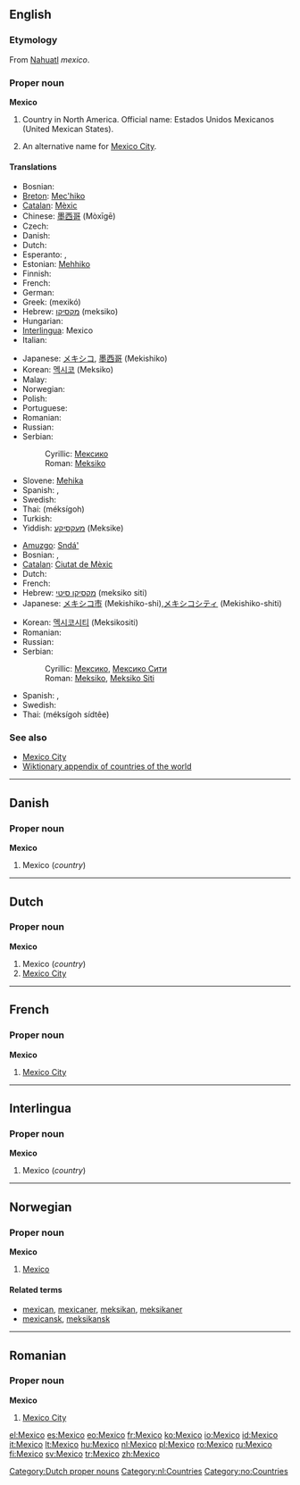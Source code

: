 {{see|México}}
==English==
{{wikipedia}}

===Etymology===
From [[Nahuatl]] ''mexico''.

===Proper noun===
'''Mexico'''

# Country in North America. Official name: Estados Unidos Mexicanos (United Mexican States).
# {{rare}} An alternative name for [[Mexico City]].

====Translations====
{{trans-top|country}}
* Bosnian: {{t-|bs|Meksiko|m}}
*[[Breton]]: [[Mec'hiko]]
*[[Catalan]]: [[Mèxic]] {{m}}
*Chinese: [[墨西哥]] (Mòxīgē)
* Czech: {{t-|cs|Mexiko}}
* Danish: {{t-|da|Mexico}}
* Dutch: {{t+|nl|Mexico}}
* Esperanto: {{t+|eo|Meksiko|xs=Esperanto}}, {{t|eo|Meksikio|xs=Esperanto}}
*Estonian: [[Mehhiko]]
* Finnish: {{t+|fi|Meksiko}}
* French: {{t+|fr|Mexique|m}}
* German: {{t+|de|Mexiko|n}}
*Greek: {{t+|el|Μεξικό|n|sc=Grek}} (mexikó)
*Hebrew: [[מקסיקו]] (meksiko)
* Hungarian: {{t|hu|Mexikó}}
*[[Interlingua]]: Mexico
* Italian: {{t+|it|Messico|m}}
{{trans-mid}}
*Japanese: [[メキシコ]], [[墨西哥]] (Mekishiko)
*Korean: [[멕시코]] (Meksiko)
* Malay: {{t-|ms|Meksiko|xs=Malay}}
* Norwegian: {{t-|no|Mexico}}
* Polish: {{t|pl|Meksyk}}
* Portuguese: {{t+|pt|México|m}}
* Romanian: {{t|ro|Mexic|n}}
* Russian: {{t-|ru|Мексика|f|tr=Méksika|sc=Cyrl}}
*Serbian:
*:Cyrillic: [[Мексико#Serbian|Мексико]] {{m}}
*:Roman: [[Meksiko#Serbian|Meksiko]] {{m}}
*Slovene: [[Mehika]] {{f}}
* Spanish: {{t+|es|México|m}}, {{t+|es|Méjico|m}}
* Swedish: {{t+|sv|Mexiko}}
*Thai: {{THchar|[[เม็กซิโก]]}} (méksígoh)
* Turkish: {{t|tr|Meksika}}
*Yiddish: [[מעקסיקע]] (Meksike)
{{trans-bottom}}

{{trans-top|city}}
*[[Amuzgo]]: [[Sndá']]
* Bosnian: {{t-|bs|Meksiko}}, {{t-|bs|Meksiko Siti|m}}
*[[Catalan]]: [[Ciutat de Mèxic]] {{f}}
* Dutch: {{t+|nl|Mexico}}
* French: {{t+|fr|Mexico}}
*Hebrew: [[מקסיקו סיטי]] (meksiko siti)
*Japanese: [[メキシコ市]] (Mekishiko-shi),[[メキシコシティ]] (Mekishiko-shiti)
{{trans-mid}}
*Korean: [[멕시코시티]] (Meksikositi)
* Romanian: {{t+|ro|Mexico}}
* Russian: {{t-|ru|Мехико|m|tr=Méχiko|sc=Cyrl}}
*Serbian:
*:Cyrillic: [[Мексико#Serbian|Мексико]], [[Мексико Сити]] {{m}}
*:Roman: [[Meksiko#Serbian|Meksiko]], [[Meksiko Siti#Serbian|Meksiko Siti]] {{m}}
* Spanish: {{t+|es|México|m}}, {{t|es|Ciudad de México|f}}
* Swedish: {{t+|sv|Mexico City}}
*Thai: {{THchar|[[เม็กซิโกซิตี้]]}} (méksígoh sídtêe)
{{trans-bottom}}

===See also===
*[[Mexico City]]
*[[Wiktionary Appendix:Countries of the world|Wiktionary appendix of countries of the world]]

----

==Danish==

===Proper noun===
'''Mexico'''

# Mexico (''country'')

----

==Dutch==

===Proper noun===
'''Mexico'''

# Mexico (''country'')
# [[Mexico City]]

[[Category:Dutch proper nouns]]
[[Category:nl:Countries]]

----

==French==

===Proper noun===
'''Mexico'''

# [[Mexico City]]

----

==Interlingua==

===Proper noun===
'''Mexico'''

# Mexico (''country'')

----

==Norwegian==

===Proper noun===
'''Mexico'''

# [[#English|Mexico]]

====Related terms====
*[[mexican]], [[mexicaner]], [[meksikan]], [[meksikaner]]
*[[mexicansk]], [[meksikansk]]

[[Category:no:Countries]]

----

==Romanian==

===Proper noun===
'''Mexico'''

# [[Mexico City]]


[[el:Mexico]]
[[es:Mexico]]
[[eo:Mexico]]
[[fr:Mexico]]
[[ko:Mexico]]
[[io:Mexico]]
[[id:Mexico]]
[[it:Mexico]]
[[lt:Mexico]]
[[hu:Mexico]]
[[nl:Mexico]]
[[pl:Mexico]]
[[ro:Mexico]]
[[ru:Mexico]]
[[fi:Mexico]]
[[sv:Mexico]]
[[tr:Mexico]]
[[zh:Mexico]]